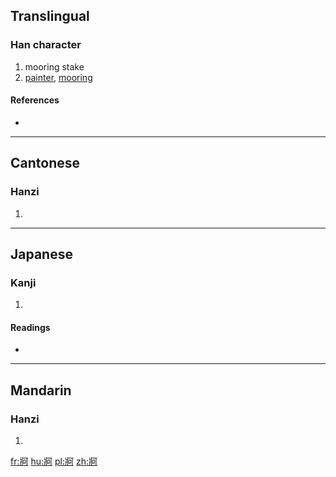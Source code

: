 ==Translingual==

===Han character===
{{Han char|rn=90|rad=爿|as=05|sn=9|four=2722<sub>0</sub>|canj=女一一弓口 (VMMNR)}}

# mooring stake
# [[painter]], [[mooring]]

====References====
* {{Han ref|kx=0691.190|dkj=19767|dj=1104.160|hdz=42374.080|uh=7241|ud=29249|bh=CFB7|bd=53175}}

----

==Cantonese==

===Hanzi===
{{yue-hanzi|jyut=|y=go1, o1}}

# {{defn|lang=yue|sort=爿05}}

----

==Japanese==

===Kanji===
{{ja-kanji|grade=|rs=爿05}}

# {{defn|lang=ja|sort=爿05}}

====Readings====
* {{ja-readings|on=[[か]] (ka)|kun=[[くい]] (kui)}}

----

==Mandarin==

===Hanzi===
{{cmn-hanzi|pin=[[gē]] ([[ge1]])|wg=ko<sup>1</sup>}}

# {{defn|lang=cmn|sort=爿05}}

[[fr:牁]]
[[hu:牁]]
[[pl:牁]]
[[zh:牁]]